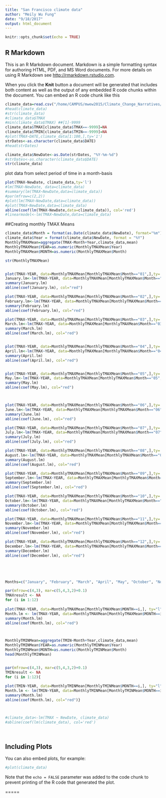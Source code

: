 ```yaml
---
title: "San Francisco climate data"
author: "Meily Wu Fung"
date: "9/18/2017"
output: html_document
---
```


```r
knitr::opts_chunk$set(echo = TRUE)


```

## R Markdown

This is an R Markdown document. Markdown is a simple formatting syntax for authoring HTML, PDF, and MS Word documents. For more details on using R Markdown see <http://rmarkdown.rstudio.com>.

When you click the **Knit** button a document will be generated that includes both content as well as the output of any embedded R code chunks within the document. You can embed an R code chunk like this


```r
climate_data=read.csv("/home/CAMPUS/mwew2015/Climate_Change_Narratives/Data/SFclimate_data.csv")
#head(climate_data)
#str(climate_data)
#climate_data$TMAX
#min(climate_data$TMAX) ##[1]-9999
climate_data$TMAX[climate_data$TMAX==-9999]=NA
climate_data$TMIN[climate_data$TMIN==-9999]=NA
#plot(TMAX~DATE,climate_data[1:100,],ty='1')
strDates<-as.character(climate_data$DATE)
#head(strDates)

climate_data$NewDate<-as.Date(strDates, "%Y-%m-%d")
#strDates<-as.character(climate_data$DATE)
str(climate_data)
``` 
plot data from select period of time in a month-basis
```r
plot(TMAX~NewDate, climate_data,ty='l')
#lm(TMAX~NewDate, data=climate_data)                             
#summary(lm(TMAX~NewDate,data=climate_data)) 
#par(mfrow=c(2,2))
#plot(lm(TMAX~NewDate,data=climate_data))
#plot(TMAX~NewDate,data=climate_data)
abline(coef(lm(TMAX~NewDate,data=climate_data)), col='red')
#linearmodel<-lm(TMAX~NewDate,data=climate_data)
```
##Creating monthly TMAX Means

```r

climate_data$Month = format(as.Date(climate_data$NewDate), format="%m")
climate_data$Year = format(climate_data$NewDate, format = "%Y")
MonthlyTMAXMean=aggregate(TMAX~Month+Year,climate_data,mean)
MonthlyTMAXMean$YEAR=as.numeric(MonthlyTMAXMean$Year)
MonthlyTMAXMean$MONTH=as.numeric(MonthlyTMAXMean$Month)

str(MonthlyTMAXMean)


plot(TMAX~YEAR, data=MonthlyTMAXMean[MonthlyTMAXMean$Month=="01",],ty='l', xlim=c(1920,2017))
January.lm<-lm(TMAX~YEAR, data=MonthlyTMAXMean[MonthlyTMAXMean$Month=="01",])
summary(January.lm)
abline(coef(January.lm), col="red")

plot(TMAX~YEAR, data=MonthlyTMAXMean[MonthlyTMAXMean$Month=="02",],ty='l', xlim=c(1920,2017))
February.lm<-lm(TMAX~YEAR, data=MonthlyTMAXMean[MonthlyTMAXMean$Month=="02",])
summary(February.lm)
abline(coef(February.lm), col="red")

plot(TMAX~YEAR, data=MonthlyTMAXMean[MonthlyTMAXMean$Month=="03",],ty='l', xlim=c(1920,2017))
March.lm<-lm(TMAX~YEAR, data=MonthlyTMAXMean[MonthlyTMAXMean$Month=="03",])
summary(March.lm)
abline(coef(March.lm), col="red")


plot(TMAX~YEAR, data=MonthlyTMAXMean[MonthlyTMAXMean$Month=="04",],ty='l', xlim=c(1920,2017))
April.lm<-lm(TMAX~YEAR, data=MonthlyTMAXMean[MonthlyTMAXMean$Month=="04",])
summary(April.lm)
abline(coef(April.lm), col="red")


plot(TMAX~YEAR, data=MonthlyTMAXMean[MonthlyTMAXMean$Month=="05",],ty='l', xlim=c(1920,2017))
May.lm<-lm(TMAX~YEAR, data=MonthlyTMAXMean[MonthlyTMAXMean$Month=="05",])
summary(May.lm)
abline(coef(May.lm), col="red")



plot(TMAX~YEAR, data=MonthlyTMAXMean[MonthlyTMAXMean$Month=="06",],ty='l', xlim=c(1920,2017))
June.lm<-lm(TMAX~YEAR, data=MonthlyTMAXMean[MonthlyTMAXMean$Month=="06",])
summary(June.lm)
abline(coef(June.lm), col="red")

plot(TMAX~YEAR, data=MonthlyTMAXMean[MonthlyTMAXMean$Month=="07",],ty='l', xlim=c(1920,2017))
July.lm<-lm(TMAX~YEAR, data=MonthlyTMAXMean[MonthlyTMAXMean$Month=="07",])
summary(July.lm)
abline(coef(July.lm), col="red")

plot(TMAX~YEAR, data=MonthlyTMAXMean[MonthlyTMAXMean$Month=="08",],ty='l', xlim=c(1920,2017))
August.lm<-lm(TMAX~YEAR, data=MonthlyTMAXMean[MonthlyTMAXMean$Month=="08",])
summary(August.lm)
abline(coef(August.lm), col="red")

plot(TMAX~YEAR, data=MonthlyTMAXMean[MonthlyTMAXMean$Month=="09",],ty='l', xlim=c(1920,2017))
September.lm<-lm(TMAX~YEAR, data=MonthlyTMAXMean[MonthlyTMAXMean$Month=="09",])
summary(September.lm)
abline(coef(September.lm), col="red")

plot(TMAX~YEAR, data=MonthlyTMAXMean[MonthlyTMAXMean$Month=="10",],ty='l', xlim=c(1920,2017))
October.lm<-lm(TMAX~YEAR, data=MonthlyTMAXMean[MonthlyTMAXMean$Month=="10",])
summary(October.lm)
abline(coef(October.lm), col="red")

plot(TMAX~YEAR, data=MonthlyTMAXMean[MonthlyTMAXMean$Month=="11",],ty='l', xlim=c(1920,2017))
November.lm<-lm(TMAX~YEAR, data=MonthlyTMAXMean[MonthlyTMAXMean$Month=="11",])
summary(November.lm)
abline(coef(November.lm), col="red")

plot(TMAX~YEAR, data=MonthlyTMAXMean[MonthlyTMAXMean$Month=="12",],ty='l', xlim=c(1920,2017))
December.lm<-lm(TMAX~YEAR, data=MonthlyTMAXMean[MonthlyTMAXMean$Month=="12",])
summary(December.lm)
abline(coef(December.lm), col="red")





Months=c("January", "February", "March", "April", "May", "October", "November", "December")

par(mfrow=c(4,3), mar=c(5,4,3,2)+0.1)
TMAXresult <- NA
for (i in 1:12)
  
plot(TMAX~YEAR, data=MonthlyTMAXMean[MonthlyTMAXMean$MONTH==i,], ty="l", las=1, xlim=c(1920,2017))
Month.lm <- lm(TMAX~YEAR, data=MonthlyTMAXMean[MonthlyTMAXMean$MONTH==i,])
summary(Month.lm)
abline(coef(Month.lm), col="red")



MonthlyTMINMean=aggregate(TMIN~Month+Year,climate_data,mean)
MonthlyTMINMean$YEAR=as.numeric(MonthlyTMINMean$Year)
MonthlyTMINMean$MONTH=as.numeric(MonthlyTMINMean$Month)
head(MonthlyTMINMean)


par(mfrow=c(4,3), mar=c(5,4,3,2)+0.1)
TMINresult <- NA
for (i in 1:12){
  
plot(TMIN~YEAR, data=MonthlyTMINMean[MonthlyTMINMean$MONTH==i,], ty="l", las=1, xlim=c(1920,2017))
Month.lm <- lm(TMIN~YEAR, data=MonthlyTMINMean[MonthlyTMINMean$MONTH==i,])
summary(Month.lm)
abline(coef(Month.lm), col="red")}




```


```r




#climate_data<-lm(TMAX ~ NewDate, climate_data)
#abline(coef(lm(climate_data), col='red')

         
```

## Including Plots

You can also embed plots, for example:

```r
#plot(climate_data)
```

Note that the `echo = FALSE` parameter was added to the code chunk to prevent printing of the R code that generated the plot.


=====



